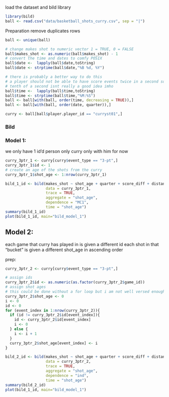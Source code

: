 load the dataset and bild library

```R
library(bild)
ball <- read.csv("data/basketball_shots_curry.csv", sep = "|")
```
Preparation 
remove duplicates rows

```R
ball <- unique(ball)

# change makes shot to numeric vector 1 = TRUE, 0 = FALSE
ball$makes_shot <- as.numeric(ball$makes_shot) - 1
# convert the time and dates to comfy POSIX 
ball$date <-  lapply(ball$date,toString)
ball$date <- strptime(ball$date,"%B %d, %Y")

# there is probably a better way to do this
# a player should not be able to have score events twice in a second so worrying about the 
# tenth of a second isnt really a good idea imho
ball$time <-  lapply(ball$time,toString)
ball$time <- strptime(ball$time,"%M:%S")
ball <- ball[with(ball, order(time, decreasing = TRUE)),]
ball <- ball[with(ball, order(date, quarter)),]

curry <- ball[ball$player.player_id == "curryst01",]

```
### Bild

### Model 1: 
we only have 1 id'd person only curry
only with him for now
```R
curry_3ptr_1 <- curry[curry$event_type == "3-pt",]
curry_3ptr_1$id <- 1
# create an age of the shots from the curry
curry_3ptr_1$shot_age <- 1:nrow(curry_3ptr_1)

bild_1_id <- bild(makes_shot ~ shot_age + quarter + score_diff + distance,
                  data = curry_3ptr_1,
                  trace = TRUE,
                  aggregate = "shot_age",
                  dependence = "MC1",
                  time = "shot_age")
summary(bild_1_id)
plot(bild_1_id, main="bild_model_1")
```
## Model 2: 
each game that curry has played in is given a different id
each shot in that "bucket" is given a different shot_age in ascending order

prep:
```R
curry_3ptr_2 <- curry[curry$event_type == "3-pt",]

# assign ids
curry_3ptr_2$id <- as.numeric(as.factor(curry_3ptr_2$game_id))
# assign shot ages
# this could be done without a for loop but i am not well versed enough in R / functional programming
curry_3ptr_2$shot_age <- 0
i <- 0
id <- 0
for (event_index in 1:nrow(curry_3ptr_2)){
  if (id != curry_3ptr_2$id[event_index]){
    id <- curry_3ptr_2$id[event_index]
    i <- 0
  } else {
    i <- i + 1 
  }
  curry_3ptr_2$shot_age[event_index] <- i
}

bild_2_id <- bild(makes_shot ~ shot_age + quarter + score_diff + distance,
                  data = curry_3ptr_2,
                  trace = TRUE,
                  aggregate = "shot_age",
                  dependence = "ind",
                  time = "shot_age")
summary(bild_2_id)
plot(bild_1_id, main="bild_model_1")
```